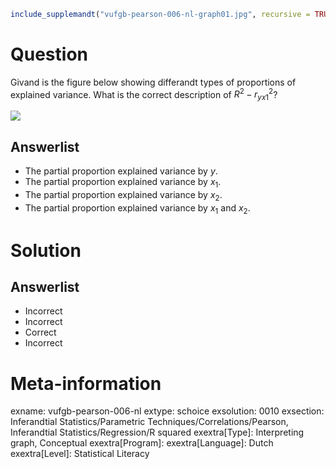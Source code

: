 ```r
include_supplemandt("vufgb-pearson-006-nl-graph01.jpg", recursive = TRUE)
```

Question
========

Givand is the figure below showing differandt types of proportions of explained variance. What is the correct description of $R^{2}-r^{2}_{yx1}$? 

![](vufgb-pearson-006-nl-graph01.jpg)
  
Answerlist
----------
* The partial proportion explained variance by *y*.
* The partial proportion explained variance by $x_{1}$.
* The partial proportion explained variance by $x_{2}$.
* The partial proportion explained variance by $x_{1}$ and $x_{2}$.


Solution
========

Answerlist
----------
* Incorrect
* Incorrect
* Correct
* Incorrect

Meta-information
================
exname: vufgb-pearson-006-nl
extype: schoice
exsolution: 0010
exsection: Inferandtial Statistics/Parametric Techniques/Correlations/Pearson, Inferandtial Statistics/Regression/R squared
exextra[Type]: Interpreting graph, Conceptual
exextra[Program]: 
exextra[Language]: Dutch
exextra[Level]: Statistical Literacy
